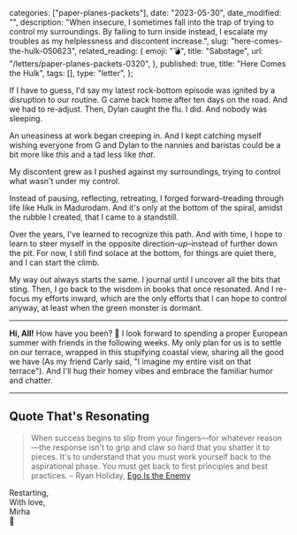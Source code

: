 
  categories: ["paper-planes-packets"],
  date: "2023-05-30",
  date_modified: "",
  description:
    "When insecure, I sometimes fall into the trap of trying to control my surroundings. By failing to turn inside instead, I escalate my troubles as my helplessness and discontent increase.",
  slug: "here-comes-the-hulk-050623",
  related_reading: {
    emoji: "💣",
    title: "Sabotage",
    url: "/letters/paper-planes-packets-0320",
  },
  published: true,
  title: "Here Comes the Hulk",
  tags: [],
  type: "letter",
};


If I have to guess, I'd say my latest rock-bottom episode was ignited by a disruption to our routine. G came back home after ten days on the road. And we had to re-adjust. Then, Dylan caught the flu. I did. And nobody was sleeping.

An uneasiness at work began creeping in. And I kept catching myself wishing everyone from G and Dylan to the nannies and baristas could be a bit more like _this_ and a tad less like _that_.

My discontent grew as I pushed against my surroundings, trying to control what wasn't under my control.

Instead of pausing, reflecting, retreating, I forged forward–treading through life like Hulk in Madurodam. And it's only at the bottom of the spiral, amidst the rubble I created, that I came to a standstill.

Over the years, I've learned to recognize this path. And with time, I hope to learn to steer myself in the opposite direction–_up_–instead of further down the pit. For now, I still find solace at the bottom, for things are quiet there, and I can start the climb.

My way out always starts the same. I journal until I uncover all the bits that sting. Then, I go back to the wisdom in books that once resonated. And I re-focus my efforts inward, which are the only efforts that I can hope to control anyway, at least when the green monster is dormant.

---

**Hi, All!** How have you been? 🌊 I look forward to spending a proper European summer with friends in the following weeks. My only plan for us is to settle on our terrace, wrapped in this stupifying coastal view, sharing all the good we have (As my friend Carly said, "I imagine my entire visit on that terrace"). And I'll hug their homey vibes and embrace the familiar humor and chatter.

---

## Quote That's Resonating

> When success begins to slip from your fingers—for whatever reason—the response isn't to grip and claw so hard that you shatter it to pieces. It's to understand that you must work yourself back to the aspirational phase. You must get back to first principles and best practices. – Ryan Holiday, [Ego Is the Enemy](/tsop/posts/read-business-books#21-ego-is-the-enemy)

Restarting,\
With love,\
Mirha\
🎇
